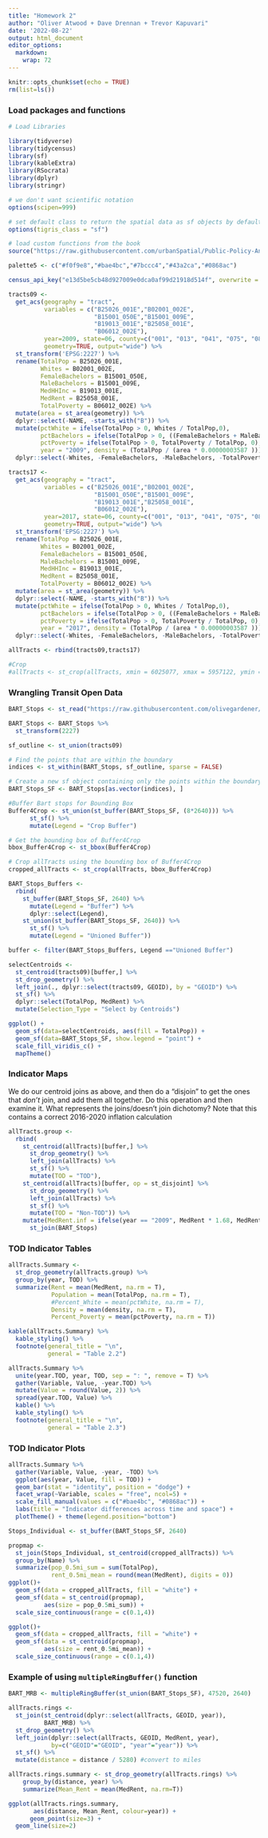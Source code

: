 ```yaml
---
title: "Homework 2"
author: "Oliver Atwood + Dave Drennan + Trevor Kapuvari"
date: '2022-08-22'
output: html_document
editor_options: 
  markdown: 
    wrap: 72
---
```


```r
knitr::opts_chunk$set(echo = TRUE)
rm(list=ls())
```

### Load packages and functions

```r
# Load Libraries

library(tidyverse)
library(tidycensus)
library(sf)
library(kableExtra)
library(RSocrata)
library(dplyr)
library(stringr)

# we don't want scientific notation
options(scipen=999)

# set default class to return the spatial data as sf objects by default
options(tigris_class = "sf")

# load custom functions from the book
source("https://raw.githubusercontent.com/urbanSpatial/Public-Policy-Analytics-Landing/master/functions.r")

palette5 <- c("#f0f9e8","#bae4bc","#7bccc4","#43a2ca","#0868ac")

census_api_key("e13d5be5cb48d927009e0dca0af99d21918d514f", overwrite = TRUE)

```


```r
tracts09 <- 
  get_acs(geography = "tract", 
          variables = c("B25026_001E","B02001_002E",
                        "B15001_050E","B15001_009E",
                        "B19013_001E","B25058_001E",
                        "B06012_002E"), 
          year=2009, state=06, county=c("001", "013", "041", "075", "081", "085", "095"), 
          geometry=TRUE, output="wide") %>%
  st_transform('EPSG:2227') %>%
  rename(TotalPop = B25026_001E, 
         Whites = B02001_002E,
         FemaleBachelors = B15001_050E, 
         MaleBachelors = B15001_009E,
         MedHHInc = B19013_001E, 
         MedRent = B25058_001E,
         TotalPoverty = B06012_002E) %>% 
  mutate(area = st_area(geometry)) %>%
  dplyr::select(-NAME, -starts_with("B")) %>%
  mutate(pctWhite = ifelse(TotalPop > 0, Whites / TotalPop,0),
         pctBachelors = ifelse(TotalPop > 0, ((FemaleBachelors + MaleBachelors) / TotalPop),0),
         pctPoverty = ifelse(TotalPop > 0, TotalPoverty / TotalPop, 0),
         year = "2009", density = (TotalPop / (area * 0.00000003587 ))) %>%
  dplyr::select(-Whites, -FemaleBachelors, -MaleBachelors, -TotalPoverty) 

```

```r
tracts17 <- 
  get_acs(geography = "tract", 
          variables = c("B25026_001E","B02001_002E",
                        "B15001_050E","B15001_009E",
                        "B19013_001E","B25058_001E",
                        "B06012_002E"), 
          year=2017, state=06, county=c("001", "013", "041", "075", "081", "085", "095"), 
          geometry=TRUE, output="wide") %>%
  st_transform('EPSG:2227') %>%
  rename(TotalPop = B25026_001E, 
         Whites = B02001_002E,
         FemaleBachelors = B15001_050E, 
         MaleBachelors = B15001_009E,
         MedHHInc = B19013_001E, 
         MedRent = B25058_001E,
         TotalPoverty = B06012_002E) %>% 
  mutate(area = st_area(geometry)) %>%
  dplyr::select(-NAME, -starts_with("B")) %>%
  mutate(pctWhite = ifelse(TotalPop > 0, Whites / TotalPop,0),
         pctBachelors = ifelse(TotalPop > 0, ((FemaleBachelors + MaleBachelors) / TotalPop),0),
         pctPoverty = ifelse(TotalPop > 0, TotalPoverty / TotalPop, 0),
         year = "2017", density = (TotalPop / (area * 0.00000003587 ))) %>%
  dplyr::select(-Whites, -FemaleBachelors, -MaleBachelors, -TotalPoverty) 
```



```r

allTracts <- rbind(tracts09,tracts17)

#Crop
#allTracts <- st_crop(allTracts, xmin = 6025077, xmax = 5957122, ymin = 2080091, ymax = 2137110)
```

### Wrangling Transit Open Data

```r
BART_Stops <- st_read("https://raw.githubusercontent.com/olivegardener/musa_5080_2023/main/Week_2/data/BART_System.kml")

BART_Stops <- BART_Stops %>%
  st_transform(2227)

sf_outline <- st_union(tracts09)

# Find the points that are within the boundary
indices <- st_within(BART_Stops, sf_outline, sparse = FALSE)

# Create a new sf object containing only the points within the boundary
BART_Stops_SF <- BART_Stops[as.vector(indices), ]

```

```r
#Buffer Bart stops for Bounding Box
Buffer4Crop <- st_union(st_buffer(BART_Stops_SF, (8*2640))) %>%
      st_sf() %>%
      mutate(Legend = "Crop Buffer")

# Get the bounding box of Buffer4Crop
bbox_Buffer4Crop <- st_bbox(Buffer4Crop)

# Crop allTracts using the bounding box of Buffer4Crop
cropped_allTracts <- st_crop(allTracts, bbox_Buffer4Crop)

```

```r
BART_Stops_Buffers <- 
  rbind(
    st_buffer(BART_Stops_SF, 2640) %>%
      mutate(Legend = "Buffer") %>%
      dplyr::select(Legend),
    st_union(st_buffer(BART_Stops_SF, 2640)) %>%
      st_sf() %>%
      mutate(Legend = "Unioned Buffer"))
```

```r
buffer <- filter(BART_Stops_Buffers, Legend =="Unioned Buffer")
```


```r
selectCentroids <-
  st_centroid(tracts09)[buffer,] %>%
  st_drop_geometry() %>%
  left_join(., dplyr::select(tracts09, GEOID), by = "GEOID") %>%
  st_sf() %>%
  dplyr::select(TotalPop, MedRent) %>%
  mutate(Selection_Type = "Select by Centroids")
```
```r
ggplot() +
  geom_sf(data=selectCentroids, aes(fill = TotalPop)) +
  geom_sf(data=BART_Stops_SF, show.legend = "point") +
  scale_fill_viridis_c() +
  mapTheme()
```
### Indicator Maps

We do our centroid joins as above, and then do a "disjoin" to get the
ones that *don't* join, and add them all together. Do this operation and
then examine it. What represents the joins/doesn't join dichotomy? Note
that this contains a correct 2016-2020 inflation calculation

```r
allTracts.group <- 
  rbind(
    st_centroid(allTracts)[buffer,] %>%
      st_drop_geometry() %>%
      left_join(allTracts) %>%
      st_sf() %>%
      mutate(TOD = "TOD"),
    st_centroid(allTracts)[buffer, op = st_disjoint] %>%
      st_drop_geometry() %>%
      left_join(allTracts) %>%
      st_sf() %>%
      mutate(TOD = "Non-TOD")) %>%
    mutate(MedRent.inf = ifelse(year == "2009", MedRent * 1.68, MedRent)) %>%
      st_join(BART_Stops)

```

### TOD Indicator Tables

```r
allTracts.Summary <- 
  st_drop_geometry(allTracts.group) %>%
  group_by(year, TOD) %>%
  summarize(Rent = mean(MedRent, na.rm = T),
            Population = mean(TotalPop, na.rm = T),
            #Percent_White = mean(pctWhite, na.rm = T),
            Density = mean(density, na.rm = T),
            Percent_Poverty = mean(pctPoverty, na.rm = T))

kable(allTracts.Summary) %>%
  kable_styling() %>%
  footnote(general_title = "\n",
           general = "Table 2.2")
```

```r
allTracts.Summary %>%
  unite(year.TOD, year, TOD, sep = ": ", remove = T) %>%
  gather(Variable, Value, -year.TOD) %>%
  mutate(Value = round(Value, 2)) %>%
  spread(year.TOD, Value) %>%
  kable() %>%
  kable_styling() %>%
  footnote(general_title = "\n",
           general = "Table 2.3")
```

### TOD Indicator Plots

```r
allTracts.Summary %>%
  gather(Variable, Value, -year, -TOD) %>%
  ggplot(aes(year, Value, fill = TOD)) +
  geom_bar(stat = "identity", position = "dodge") +
  facet_wrap(~Variable, scales = "free", ncol=5) +
  scale_fill_manual(values = c("#bae4bc", "#0868ac")) +
  labs(title = "Indicator differences across time and space") +
  plotTheme() + theme(legend.position="bottom")
```


```r
Stops_Individual <- st_buffer(BART_Stops_SF, 2640)

propmap <-
  st_join(Stops_Individual, st_centroid(cropped_allTracts)) %>%
  group_by(Name) %>%
  summarize(pop_0.5mi_sum = sum(TotalPop),
            rent_0.5mi_mean = round(mean(MedRent), digits = 0))
ggplot()+
  geom_sf(data = cropped_allTracts, fill = "white") +
  geom_sf(data = st_centroid(propmap),
          aes(size = pop_0.5mi_sum)) +
  scale_size_continuous(range = c(0.1,4))

ggplot()+
  geom_sf(data = cropped_allTracts, fill = "white") +
  geom_sf(data = st_centroid(propmap),
          aes(size = rent_0.5mi_mean)) +
  scale_size_continuous(range = c(0.1,4))
```  
  
### Example of using `multipleRingBuffer()` function

```r
BART_MRB <- multipleRingBuffer(st_union(BART_Stops_SF), 47520, 2640)

allTracts.rings <-
  st_join(st_centroid(dplyr::select(allTracts, GEOID, year)),
          BART_MRB) %>%
  st_drop_geometry() %>%
  left_join(dplyr::select(allTracts, GEOID, MedRent, year), 
            by=c("GEOID"="GEOID", "year"="year")) %>%
  st_sf() %>%
  mutate(distance = distance / 5280) #convert to miles

allTracts.rings.summary <- st_drop_geometry(allTracts.rings) %>%
    group_by(distance, year) %>%
    summarize(Mean_Rent = mean(MedRent, na.rm=T))

ggplot(allTracts.rings.summary,
       aes(distance, Mean_Rent, colour=year)) +
      geom_point(size=3) + 
  geom_line(size=2)



```

